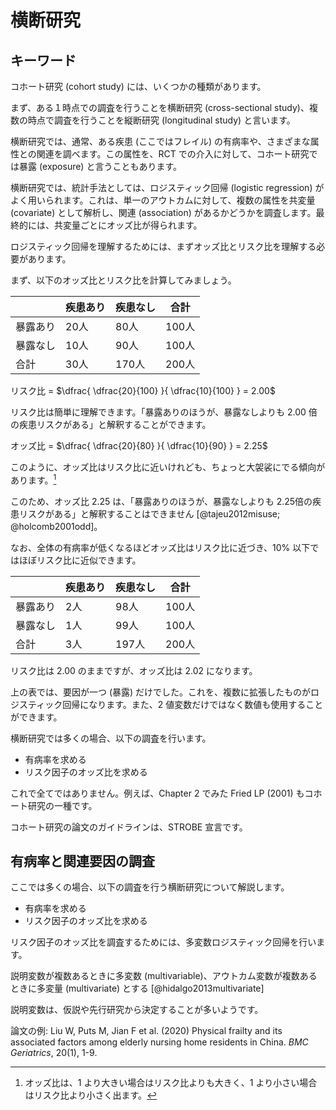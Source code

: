 # 横断研究  {#sec-crosssectional-intro}

## キーワード  {#sec-crosssectional-keyword}

コホート研究 (cohort study) には、いくつかの種類があります。

まず、ある１時点での調査を行うことを横断研究 (cross-sectional study)、複数の時点で調査を行うことを縦断研究 (longitudinal study) と言います。

横断研究では、通常、ある疾患 (ここではフレイル) の有病率や、さまざまな属性との関連を調べます。この属性を、RCT での介入に対して、コホート研究では暴露 (exposure) と言うこともあります。

横断研究では、統計手法としては、ロジスティック回帰 (logistic regression) がよく用いられます。これは、単一のアウトカムに対して、複数の属性を共変量 (covariate) として解析し、関連 (association) があるかどうかを調査します。最終的には、共変量ごとにオッズ比が得られます。

ロジスティック回帰を理解するためには、まずオッズ比とリスク比を理解する必要があります。

まず、以下のオッズ比とリスク比を計算してみましょう。


|   | 疾患あり | 疾患なし | 合計 |
| - | -------- | -------- | ---- |
| 暴露あり | 20人 | 80人 | 100人 | 
| 暴露なし | 10人 | 90人 | 100人 | 
| 合計 | 30人 | 170人 | 200人 | 


リスク比 = $\dfrac{ \dfrac{20}{100} }{ \dfrac{10}{100} } = 2.00$

リスク比は簡単に理解できます。「暴露ありのほうが、暴露なしよりも 2.00 倍の疾患リスクがある」と解釈することができます。

オッズ比 = $\dfrac{ \dfrac{20}{80} }{ \dfrac{10}{90} } = 2.25$

このように、オッズ比はリスク比に近いけれども、ちょっと大袈裟にでる傾向があります。[^crosssectional-or]

[^crosssectional-or]: オッズ比は、1 より大きい場合はリスク比よりも大きく、1 より小さい場合はリスク比より小さく出ます。

このため、オッズ比 2.25 は、「暴露ありのほうが、暴露なしよりも 2.25倍の疾患リスクがある」と解釈することはできません [@tajeu2012misuse; @holcomb2001odd]。

なお、全体の有病率が低くなるほどオッズ比はリスク比に近づき、10% 以下ではほぼリスク比に近似できます。

|   | 疾患あり | 疾患なし | 合計 |
| - | -------- | -------- | ---- |
| 暴露あり | 2人 | 98人 | 100人 | 
| 暴露なし | 1人 | 99人 | 100人 | 
| 合計 | 3人 | 197人 | 200人 | 

リスク比は 2.00 のままですが、オッズ比は 2.02 になります。

上の表では、要因が一つ (暴露) だけでした。これを、複数に拡張したものがロジスティック回帰になります。また、2 値変数だけではなく数値も使用することができます。

横断研究では多くの場合、以下の調査を行います。

- 有病率を求める
- リスク因子のオッズ比を求める

これで全てではありません。例えば、Chapter 2 でみた Fried LP (2001) もコホート研究の一種です。

コホート研究の論文のガイドラインは、STROBE 宣言です。

## 有病率と関連要因の調査

ここでは多くの場合、以下の調査を行う横断研究について解説します。

- 有病率を求める
- リスク因子のオッズ比を求める

リスク因子のオッズ比を調査するためには、多変数ロジスティック回帰を行います。

説明変数が複数あるときに多変数 (multivariable)、アウトカム変数が複数あるときに多変量 (multivariate) とする [@hidalgo2013multivariate]

説明変数は、仮説や先行研究から決定することが多いようです。

論文の例: Liu W, Puts M, Jian F et al. (2020) Physical frailty and its associated factors among elderly nursing home residents in China. *BMC Geriatrics*, 20(1), 1-9.

